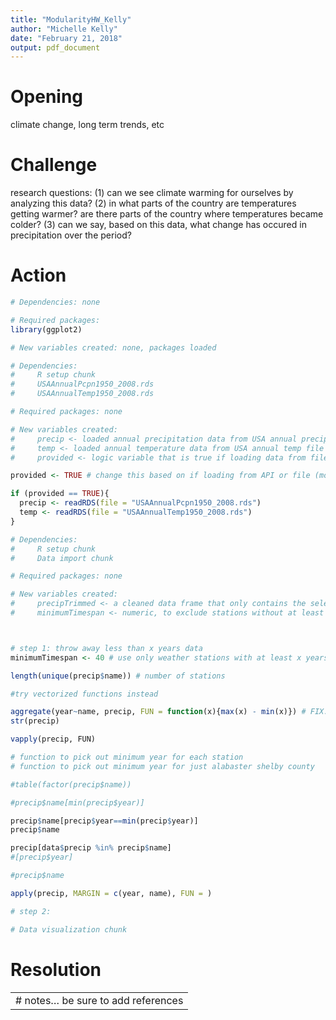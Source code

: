 ```yaml
---
title: "ModularityHW_Kelly"
author: "Michelle Kelly"
date: "February 21, 2018"
output: pdf_document
---
```


# Opening

climate change, long term trends, etc

# Challenge

research questions: 
(1) can we see climate warming for ourselves by analyzing this data?
(2) in what parts of the country are temperatures getting warmer? are there parts of the country where temperatures became colder?
(3) can we say, based on this data, what change has occured in precipitation over the period?

# Action

<!--R setup chunk (Modularity lesson #8)-->
```r
# Dependencies: none

# Required packages:
library(ggplot2)

# New variables created: none, packages loaded
```

<!--Data import chunk-->
```r
# Dependencies: 
#     R setup chunk
#     USAAnnualPcpn1950_2008.rds
#     USAAnnualTemp1950_2008.rds

# Required packages: none

# New variables created: 
#     precip <- loaded annual precipitation data from USA annual precip file
#     temp <- loaded annual temperature data from USA annual temp file
#     provided <- logic variable that is true if loading data from file, false if loading data from API

provided <- TRUE # change this based on if loading from API or file (modularity lesson #1)

if (provided == TRUE){
  precip <- readRDS(file = "USAAnnualPcpn1950_2008.rds")
  temp <- readRDS(file = "USAAnnualTemp1950_2008.rds")
}
```

<!--Data cleanup chunk-->
```r
# Dependencies:
#     R setup chunk
#     Data import chunk

# Required packages: none

# New variables created:
#     precipTrimmed <- a cleaned data frame that only contains the selected data, based on minimumTimespan
#     minimumTimespan <- numeric, to exclude stations without at least this many years of data



# step 1: throw away less than x years data
minimumTimespan <- 40 # use only weather stations with at least x years of data

length(unique(precip$name)) # number of stations

#try vectorized functions instead

aggregate(year~name, precip, FUN = function(x){max(x) - min(x)}) # FIX: correct for first station, but not iterating over all stations
str(precip)

vapply(precip, FUN)

# function to pick out minimum year for each station
# function to pick out minimum year for just alabaster shelby county

#table(factor(precip$name))

#precip$name[min(precip$year)]

precip$name[precip$year==min(precip$year)]
precip$name

precip[data$precip %in% precip$name]
#[precip$year]

#precip$name

apply(precip, MARGIN = c(year, name), FUN = )

# step 2: 
```

```r
# Data visualization chunk
```

# Resolution

---
# notes... be sure to add references
---
